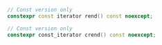 ```cpp
// Const version only
constexpr const iterator rend() const noexcept;

// Const version only
constexpr const_iterator crend() const noexcept;
```
